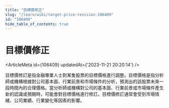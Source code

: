 ```yaml
---
title: "目標價修正"
slug: "/learn/wiki/target-price-revision-106409"
id: "106409"
hide_table_of_contents: true
---
```



# 目標價修正

<ArticleMeta id={106409} updatedAt={'2023-11-21 20:20:14'} />
<div className='border-solid border-b border-t-0 my-4 border-[var(--ifm-color-gray-300)]' />

目標價修訂是指金融專業人士對某隻股票的目標價格進行調整。目標價格是指分析師或機構根據對公司基本面、行業前景和市場條件的分析，預測出的該股票未來一段時間內的合理價格。當分析師或機構對公司的基本面、行業前景或市場條件產生新的認識或預期時，可能會對目標價格進行修訂。目標價修訂通常會受到市場情緒、公司業績、行業變化等因素的影響。
